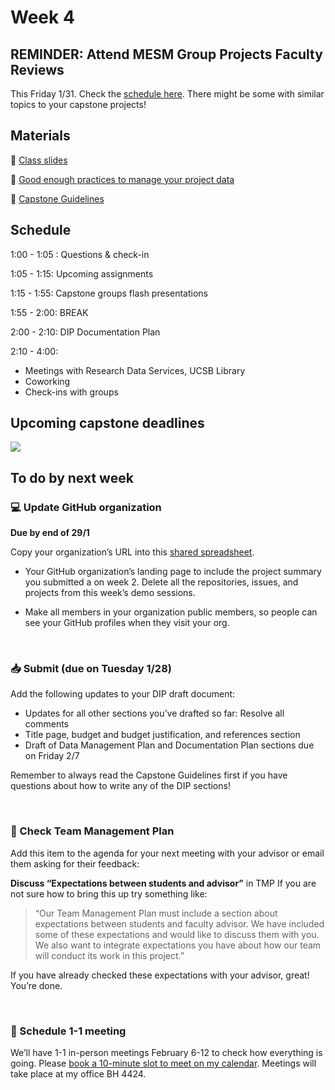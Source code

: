 # Week 4

::: {.callout-note icon=false}
## REMINDER: Attend MESM Group Projects Faculty Reviews

This Friday 1/31. Check the [schedule here](https://docs.google.com/document/d/1zTD7qX1PGmYzXn4YLZVyBuSkMNO6asmf/edit). There might be some with similar topics to your capstone projects!
:::

## Materials

📕 [Class slides](https://docs.google.com/presentation/d/1KlsHd3Li_RCku8nNmU59cZersXldISDhY_whoHQ8Tr4/edit?usp=sharing)

📗 [Good enough practices to manage your project data](https://ucsb-library-research-data-services.github.io/project-data-management/)


📖 [Capstone Guidelines](https://drive.google.com/file/d/1qftu6sNqHeiv0p5K2xhfV8rfdc14oOk_/view?usp=share_link)


## Schedule

1:00 - 1:05 : Questions & check-in 

1:05 - 1:15: Upcoming assignments

1:15 - 1:55: Capstone groups flash presentations 

1:55 - 2:00: BREAK

2:00 - 2:10: DIP Documentation Plan

2:10 - 4:00:  

- Meetings with Research Data Services, UCSB Library
- Coworking
- Check-ins with groups

## Upcoming capstone deadlines

![](/411a_winter/images/411a_2025_deadlines2.png)


## To do by next week


### 💻 Update GitHub organization

**Due by end of 29/1**

Copy your organization’s URL into this [shared spreadsheet](https://docs.google.com/spreadsheets/d/16T0eucIDxxn1Yed_7Xqw-ihqmmfJN3G1yHPBtNiTAfk/edit?usp=sharing).

- Your GitHub organization’s landing page to include the project summary you submitted a on week 2. Delete all the repositories, issues, and projects from this week's demo sessions.

- Make all members in your organization public members, so people can see your GitHub profiles when they visit your org.

<br>

### 📥 Submit (due on Tuesday 1/28)

Add the following updates to your DIP draft document:

- Updates for all other sections you’ve drafted so far: Resolve all comments
- Title page, budget and budget justification, and references section
- Draft of Data Management Plan and Documentation Plan sections due on Friday 2/7

Remember to always read the Capstone Guidelines first if you have questions about how to write any of the DIP sections!

<br>

### 🤝 Check Team Management Plan

Add this item to the agenda for your next meeting with your advisor or email them asking for their feedback:

**Discuss “Expectations between students and advisor”** in TMP
If you are not sure how to bring this up try something like: 

> “Our Team Management Plan must include a section about expectations between students and faculty advisor. We have included some of these expectations and would like to discuss them with you. We also want to integrate expectations you have about how our team will conduct its work in this project.”

If you have already checked these expectations with your advisor, great! You’re done.

<br>

### 💬 Schedule 1-1 meeting

We’ll have 1-1 in-person meetings February 6-12 to check how everything is going. Please [book a 10-minute slot to meet on my calendar](https://calendar.app.google/qbNAk8LHeKzRpLMq6). Meetings will take place at my office BH 4424.

